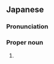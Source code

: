 ==Japanese==
{{ja-kanjitab|けん|じ|ろう}}

===Pronunciation===
{{ja-pron|けんじろう}}

===Proper noun===
{{ja-pos|proper|けんじろう}}

# {{given name|male|lang=ja|sort=けんじろう}}